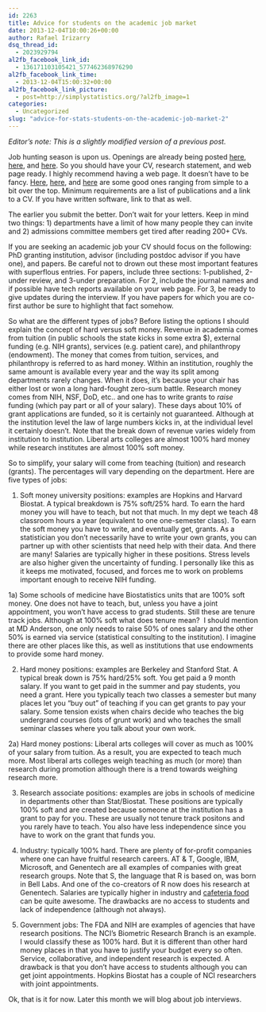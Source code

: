 ```yaml
---
id: 2263
title: Advice for students on the academic job market
date: 2013-12-04T10:00:26+00:00
author: Rafael Irizarry
dsq_thread_id:
  - 2023929794
al2fb_facebook_link_id:
  - 136171103105421_577462368976290
al2fb_facebook_link_time:
  - 2013-12-04T15:00:32+00:00
al2fb_facebook_link_picture:
  - post=http://simplystatistics.org/?al2fb_image=1
categories:
  - Uncategorized
slug: "advice-for-stats-students-on-the-academic-job-market-2"
---
```

_Editor's note: This is a slightly modified version of a previous post._

Job hunting season is upon us. Openings are already being posted <a href="http://www.stat.ufl.edu/vlib/Index.html" target="_blank">here</a>, <a href="http://www.stat.washington.edu/jobs/" target="_blank">here</a>, and <a href="http://jobs.amstat.org/" target="_blank">here</a>. So you should have your CV, research statement, and web page ready. I highly recommend having a web page. It doesn’t have to be fancy. <a href="http://jkp-mac1.uchicago.edu/~pickrell/Site/Home.html" target="_blank">Here</a>, <a href="http://www.biostat.jhsph.edu/~khansen/" target="_blank">here</a>, and <a href="http://www.biostat.jhsph.edu/~jleek/research.html" target="_blank">here</a> are some good ones ranging from simple to a bit over the top. Minimum requirements are a list of publications and a link to a CV. If you have written software, link to that as well.

The earlier you submit the better. Don’t wait for your letters. Keep in mind two things: 1) departments have a limit of how many people they can invite and 2) admissions committee members get tired after reading 200+ CVs.

If you are seeking an academic job your CV should focus on the following: PhD granting institution, advisor (including postdoc advisor if you have one), and papers. Be careful not to drown out these most important features with superflous entries. For papers, include three sections: 1-published, 2-under review, and 3-under preparation. For 2, include the journal names and if possible have tech reports available on your web page. For 3, be ready to give updates during the interview. If you have papers for which you are co-first author be sure to highlight that fact somehow.

So what are the different types of jobs? Before listing the options I should explain the concept of hard versus soft money. Revenue in academia comes from tuition (in public schools the state kicks in some extra $), external funding (e.g. NIH grants), services (e.g. patient care), and philanthropy (endowment). The money that comes from tuition, services, and philanthropy is referred to as hard money. Within an institution, roughly the same amount is available every year and the way its split among departments rarely changes. When it does, it’s because your chair has either lost or won a long hard-fought zero-sum battle. Research money comes from NIH, NSF, DoD, etc.. and one has to write grants to _raise_ funding (which pay part or all of your salary). These days about 10% of grant applications are funded, so it is certainly not guaranteed. Although at the institution level the law of large numbers kicks in, at the individual level it certainly doesn’t. Note that the break down of revenue varies widely from institution to institution. Liberal arts colleges are almost 100% hard money while research institutes are almost 100% soft money.

So to simplify, your salary will come from teaching (tuition) and research (grants). The percentages will vary depending on the department. Here are five types of jobs:

1) Soft money university positions: examples are Hopkins and Harvard Biostat. A typical breakdown is 75% soft/25% hard. To earn the hard money you will have to teach, but not that much. In my dept we teach 48 classroom hours a year (equivalent to one one-semester class). To earn the soft money you have to write, and eventually get, grants. As a statistician you don’t necessarily have to write your own grants, you can partner up with other scientists that need help with their data. And there are many! Salaries are typically higher in these positions. Stress levels are also higher given the uncertainty of funding. I personally like this as it keeps me motivated, focused, and forces me to work on problems important enough to receive NIH funding.

1a) Some schools of medicine have Biostatistics units that are 100% soft money. One does not have to teach, but, unless you have a joint appointment, you won’t have access to grad students. Still these are tenure track jobs. Although at 100% soft what does tenure mean?  I should mention at MD Anderson, one only needs to raise 50% of ones salary and the other 50% is earned via service (statistical consulting to the institution). I imagine there are other places like this, as well as institutions that use endowments to provide some hard money.

2) Hard money positions: examples are Berkeley and Stanford Stat. A typical break down is 75% hard/25% soft. You get paid a 9 month salary. If you want to get paid in the summer and pay students, you need a grant. Here you typically teach two classes a semester but many places let you “buy out” of teaching if you can get grants to pay your salary. Some tension exists when chairs decide who teaches the big undergrand courses (lots of grunt work) and who teaches the small seminar classes where you talk about your own work.

2a) Hard money postions: Liberal arts colleges will cover as much as 100% of your salary from tuition. As a result, you are expected to teach much more. Most liberal arts colleges weigh teaching as much (or more) than research during promotion although there is a trend towards weighing research more.

3) Research associate positions: examples are jobs in schools of medicine in departments other than Stat/Biostat. These positions are typically 100% soft and are created because someone at the institution has a grant to pay for you. These are usually not tenure track positons and you rarely have to teach. You also have less independence since you have to work on the grant that funds you.

4) Industry: typically 100% hard. There are plenty of for-profit companies where one can have fruitful research careers. AT & T, Google, IBM, Microsoft, and Genentech are all examples of companies with great research groups. Note that S, the language that R is based on, was born in Bell Labs. And one of the co-creators of R now does his research at Genentech. Salaries are typically higher in industry and [cafeteria food](http://gawker.com/375460/facebook-hires-away-googles-top-chef) can be quite awesome. The drawbacks are no access to students and lack of independence (although not always).

5) Government jobs: The FDA and NIH are examples of agencies that have research positions. The NCI’s Biometric Research Branch is an example. I would classify these as 100% hard. But it is different than other hard money places in that you have to justify your budget every so often. Service, collaborative, and independent research is expected. A drawback is that you don’t have access to students although you can get joint appointments. Hopkins Biostat has a couple of NCI researchers with joint appointments.

Ok, that is it for now. Later this month we will blog about job interviews.
